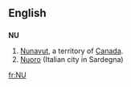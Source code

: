 {{see|Appendix:Variations of "nu"}}
==English==

==={{abbreviation}}===
'''NU'''

# [[Nunavut]], a territory of [[Canada]].
# [[Nuoro]] (Italian city in Sardegna)

[[fr:NU]]
